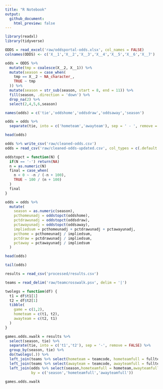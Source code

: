 ```yaml
---
title: "R Notebook"
output:
  github_document:
    html_preview: false
---
```


```r
library(readxl)
library(tidyverse)
```

```r
ODDS = read_excel('raw/oddsportal-odds.xlsx', col_names = FALSE)
colnames(ODDS) <- c('X__1','X__2','X__3','X__4','X__5','X__6','X__7')
```

```r
odds = ODDS %>%
  mutate(tmp = coalesce(X__2, X__1)) %>% 
  mutate(season = case_when(
    tmp == X__2 ~ NA_character_,
    TRUE ~ tmp
  )) %>% 
  mutate(season = str_sub(season, start = 8, end = 11)) %>% 
  fill(season, .direction = 'down') %>% 
  drop_na(2) %>% 
  select(2,4,5,6,season)

names(odds) = c('tie','oddshome','oddsdraw','oddsaway','season')
```

```r
odds = odds %>% 
  separate(tie, into = c('hometeam','awayteam'), sep = ' - ', remove = FALSE)
```

```r
head(odds)
```

```r
odds %>% write_csv('raw/cleaned-odds.csv')
odds = read_csv('raw/cleaned-odds-updated.csv', col_types = c(.default = 'c'))
```

```r
oddstopct = function(N) {
  if(N == '-') return(NA)
  n = as.numeric(N)
  final = case_when(
    n < 0 ~ -n / (-n + 100),
    TRUE ~ 100 / (n + 100)
  )
  final
}
```

```r
odds = odds %>% 
  mutate(
    season = as.numeric(season),
    pcthomeunadj = oddstopct(oddshome),
    pctdrawunadj = oddstopct(oddsdraw),
    pctawayunadj = oddstopct(oddsaway),
    impliedsum = pcthomeunadj + pctdrawunadj + pctawayunadj,
    pcthome = pcthomeunadj / impliedsum,
    pctdraw = pctdrawunadj / impliedsum,
    pctaway = pctawayunadj / impliedsum
  )
```

```r
head(odds)
```

```r
tail(odds)
```

```r
results = read_csv('processed/results.csv')
```

```r
teams = read_delim('raw/teamcrosswalk.psv', delim = '|')
```

```r
twolegs = function(df) {
  t1 = df$t1[1]
  t2 = df$t2[1]
  tibble(
    game = c(1,2),
    hometeam = c(t1, t2),
    awayteam = c(t2, t1)
  )
}
```


```r
games.odds.xwalk = results %>% 
  select(season, tie) %>% 
  separate(tie, into = c('t1','t2'), sep = '-', remove = FALSE) %>% 
  group_by(season, tie) %>% 
  do(twolegs(.)) %>% 
  left_join(teams %>% select(hometeam = teamcode, hometeamfull = fullteam), by = 'hometeam') %>% 
  left_join(teams %>% select(awayteam = teamcode, awayteamfull = fullteam), by = 'awayteam') %>% 
  left_join(odds %>% select(season,hometeamfull = hometeam,awayteamfull = awayteam,pcthome,pctdraw,pctaway),
            by = c('season','hometeamfull','awayteamfull'))
```

```r
games.odds.xwalk
```

